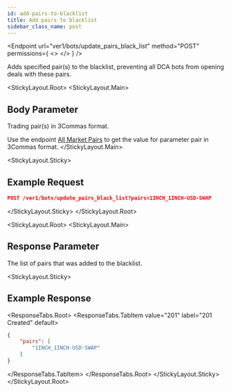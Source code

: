 ```yaml
---
id: add-pairs-to-blacklist
title: Add pairs to blacklist
sidebar_class_name: post
---
```



<Endpoint
  url="ver1/bots/update_pairs_black_list"
  method="POST"
  permissions={
    <>
      <Permission title="Permission" description="BOTS_WRITE" />
      <Permission title="Security" description="SIGNED" />
    </>
  }
/>

Adds specified pair(s) to the blacklist, preventing all DCA bots from opening deals with these pairs.

<StickyLayout.Root>
<StickyLayout.Main>

## Body Parameter

<ApiParam name='pairs' type='string' id="pairs" required>
  Trading pair(s) in 3Commas format.
  
  Use the endpoint [All Market Pairs](Market%20data/2.All%20market%20pairs.md) to get the value for parameter pair in 3Commas format.
</ApiParam>
</StickyLayout.Main>

<StickyLayout.Sticky>
## Example Request
```json
POST /ver1/bots/update_pairs_black_list?pairs=1INCH_1INCH-USD-SWAP
```
</StickyLayout.Sticky>
</StickyLayout.Root>

<StickyLayout.Root>
<StickyLayout.Main>
## Response Parameter

<ApiParam name='pairs' type='array' id="pairs">
  The list of pairs that was added to the blacklist.
</ApiParam>
</StickyLayout.Main>

<StickyLayout.Sticky>

## Example Response
<ResponseTabs.Root>
<ResponseTabs.TabItem value="201" label="201 Created" default>

```json
{
    "pairs": [
        "1INCH_1INCH-USD-SWAP"
    ]
}
```
</ResponseTabs.TabItem>
</ResponseTabs.Root>
</StickyLayout.Sticky>
</StickyLayout.Root>
